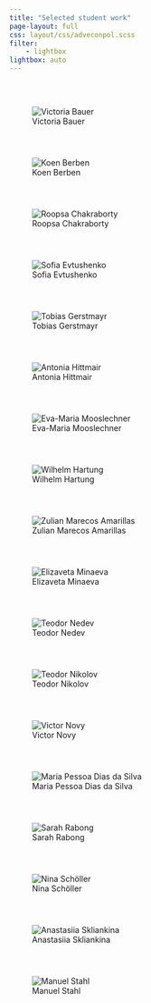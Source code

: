 ```yaml
---
title: "Selected student work"
page-layout: full
css: layout/css/adveconpol.scss
filter:
    - lightbox
lightbox: auto
---
```


<br>

::: {style="display: grid; grid-template-columns: repeat(auto-fill, minmax(300px, 1fr));grid-gap: 2em;"}

![Victoria Bauer](data/gallery/bauer.png){group="my-gallery"}

![Koen Berben](data/gallery/berben.png){group="my-gallery"}

![Roopsa Chakraborty](data/gallery/chakraborty.png){group="my-gallery"}

![Sofia Evtushenko](data/gallery/evtushenko.png){group="my-gallery"}

![Tobias Gerstmayr](data/gallery/gerstmayr.png){group="my-gallery"}

![Antonia Hittmair](data/gallery/hittmair.png){group="my-gallery"}

![Eva-Maria Mooslechner](data/gallery/mooslechner.png){group="my-gallery"}

![Wilhelm Hartung](data/gallery/hartung.png){group="my-gallery"}

![Zulian Marecos Amarillas](data/gallery/marecos.png){group="my-gallery"}

![Elizaveta Minaeva](data/gallery/minaeva.png){group="my-gallery"}

![Teodor Nedev](data/gallery/nedev.png){group="my-gallery"}

![Teodor Nikolov](data/gallery/nikolov.png){group="my-gallery"}

![Victor Novy](data/gallery/novy.png){group="my-gallery"}

![Maria Pessoa Dias da Silva](data/gallery/pessoa.png){group="my-gallery"}

![Sarah Rabong](data/gallery/rabong.png){group="my-gallery"}

![Nina Schöller](data/gallery/schoeller.png){group="my-gallery"}

![Anastasiia Skliankina](data/gallery/skliankina.png){group="my-gallery"}

![Manuel Stahl](data/gallery/stahl.png){group="my-gallery"}
:::